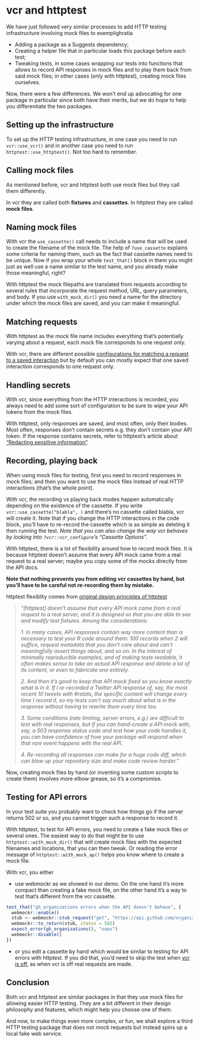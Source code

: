 # vcr and httptest {#mocking-pkgs-comparison}

We have just followed very similar processes to add HTTP testing infrastructure involving mock files to exemplighratia

* Adding a package as a Suggests dependency;
* Creating a helper file that in particular loads this package before each test;
* Tweaking tests, in some cases wrapping our tests into functions that allows to record API responses in mock files and to play them back from said mock files; in other cases (only with httptest), creating mock files ourselves.

Now, there were a few differences. 
We won't end up advocating for one package in particular since both have their merits, but we do hope to help you differentiate the two packages.

## Setting up the infrastructure

To set up the HTTP testing infrastructure, in one case you need to run `vcr::use_vcr()` and in another case you need to run `httptest::use_httptest()`. Not too hard to remember.

## Calling mock files

As mentioned before, vcr and httptest both use mock files but they call them differently.

In vcr they are called both **fixtures** and **cassettes**.
In httptest they are called **mock files**.

## Naming mock files

With vcr the `use_cassette()` call needs to include a name that will be used to create the filename of the mock file.
The help of `?use_cassette` explains some criteria for naming them, such as the fact that cassette names need to be unique.
Now if you wrap your whole `test_that()` block in them you might just as well use a name similar to the test name, and you already make those meaningful, right?

With httptest the mock filepaths are translated from requests according to several rules that incorporate the request method, URL, query parameters, and body. 
If you use `with_mock_dir()` you need a name for the directory under which the mock files are saved, and you can make it meaningful.

## Matching requests

With httptest as the mock file name includes everything that's potentially varying about a request, each mock file corresponds to one request only.

With vcr, there are different possible [configurations for matching a request to a saved interaction](https://docs.ropensci.org/vcr/articles/request_matching.html) but by default you can mostly expect that one saved interaction corresponds to one request only.

## Handling secrets

With vcr, since everything from the HTTP interactions is recorded, you always need to add some sort of configuration to be sure to wipe your API tokens from the mock files.

With httptest, only responses are saved, and most often, only their bodies. 
Most often, responses don't contain secrets e.g. they don't contain your API token.
If the response contains secrets, refer to httptest's article about ["Redacting sensitive information"](https://enpiar.com/r/httptest/articles/redacting.html).

## Recording, playing back

When using mock files for testing, first you need to record responses in mock files; and then you want to use the mock files instead of real HTTP interactions (that's the whole point).

With vcr, the recording vs playing back modes happen automatically depending on the existence of the cassette. If you write `vcr::use_cassette("blabla", )` and there's no cassette called blabla, vcr will create it. Note that if you change the HTTP interactions in the code block, you'll have to re-record the cassette which is as simple as deleting it then running the test. _Note that you can also change the way vcr behaves by looking into `?vcr::vcr_configure`'s "Cassette Options"._

With httptest, there is a lot of flexibility around how to record mock files. It is because httptest doesn't assume that every API mock came from a real request to a real server; maybe you copy some of the mocks directly from the API docs.

**Note that nothing prevents you from editing vcr cassettes by hand, but you'll have to be careful not re-recording them by mistake.**

::: {.alert .alert-dismissible .alert-info} 
httptest flexiblity comes from [original design principles of httptest](https://github.com/nealrichardson/httptest/issues/40#issuecomment-708672654)

> _"[httptest] doesn't assume that every API mock came from a real request to a real server, and it is designed so that you are able to see and modify test fixtures.
Among the considerations:_
>
> _1. In many cases, API responses contain way more content than is necessary to test your R code around them: 100 records when 2 will suffice, request metadata that you don't care about and can't meaningfully assert things about, and so on. In the interest of minimally reproducible examples, and of making tests readable, it often makes sense to take an actual API response and delete a lot of its content, or even to fabricate one entirely._
>
> _2. And then it's good to keep that API mock fixed so you know exactly what is in it. If I re-recorded a Twitter API response of, say, the most recent 10 tweets with #rstats, the specific content will change every time I record it, so my tests can't say much about what is in the response without having to rewrite them every time too._
>
> _3. Some conditions (rate limiting, server errors, e.g.) are difficult to test with real responses, but if you can hand-create a API mock with, say, a 503 response status code and test how your code handles it, you can have confidence of how your package will respond when that rare event happens with the real API._
>
> _4. Re-recording all responses can make for a huge code diff, which can blow up your repository size and make code review harder."_
:::

Now, creating mock files by hand (or inventing some custom scripts to create them) involves more elbow grease, so it's a compromise.

## Testing for API errors

In your test suite you probably want to check how things go if the server returns 502 or so, and you cannot trigger such a response to record it.

With httptest, to test for API errors, you need to create a fake mock files or several ones.
The easiest way to do that might be to use `httptest::with_mock_dir()` that will create mock files with the expected filenames and locations, that you can then tweak.
Or reading the error message of `httptest::with_mock_ap()` helps you know where to create a mock file.

With vcr, you either

* use webmockr as we showed in our demo. On the one hand it's more compact than creating a fake mock file, on the other hand it's a way to test that's different from the vcr cassette.

```r
test_that("gh_organizations errors when the API doesn't behave", {
  webmockr::enable()
  stub <- webmockr::stub_request("get", "https://api.github.com/organizations?since=1")
  webmockr::to_return(stub, status = 502)
  expect_error(gh_organizations(), "oops")
  webmockr::disable()
})
```

* or you edit a cassette by hand which would be similar to testing for API errors with httptest. If you did that, you'd need to skip the test when [vcr is off](https://docs.ropensci.org/vcr/reference/lightswitch.html), as when vcr is off real requests are made.

## Conclusion

Both vcr and httptest are similar packages in that they use mock files for allowing easier HTTP testing.
They are a bit different in their design philosophy and features, which might help you choose one of them.

And now, to make things even more complex, or fun, we shall explore a third HTTP testing package that does not _mock_ requests but instead spins up a local fake web service.